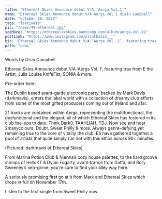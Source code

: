---
title: "Ethereal Skies Announce debut V/A 'Aerga Vol.1'"
name: "Ethereal Skies Announce debut V/A Aerga Vol.1 Oisín Campbell"
date: "october 20, 2023"
tags: "festivals"
pic: "/news/49-ethereal.jpg"
seeMore: "https://etherealxxskies.bandcamp.com/album/aerga-vol-01"
postLink: "https://www.instagram.com/plantbassd___"
bio: "Ethereal Skies Announce debut V/A ‘Aerga Vol. 1’, featuring trax from E the Artist, Julia Louise KnifeFist, SONIA & more."
path: "news"
---

<p className="smallText">Words by Oisín Campbell</p>

Ethereal Skies Announce debut V/A ‘Aerga Vol. 1’, featuring trax from E the Artist, Julia Louise KnifeFist, SONIA & more.

<Picture src="/news/49-aerga.jpg" alt="Aerga Vol.1" size={1200} withSubtitle />
Pre-order here: <HoverLink url="https://etherealxxskies.bandcamp.com/album/aerga-vol-01" external />

The Dublin based avant-garde electroniq party, backed by Mark Davis (darkmavis), enters the label world with a collection of dreamy club efforts from some of the most gifted producers coming out of Ireland and afar.

21 tracks are contained within Aerga, representing the multifunctional, the dysfunctional and the elegant, all of which Ethereal Skies has fostered in its club line-ups to date. Think Dark0, TAAHLIAH, TDJ. Now see and hear 2manycolours, Doubt, Sweet Philly & more. Always genre-defying yet remaining true to the core of vitality the club. ES have gathered together a pool of artists that quite simply run riot with this ethos across 90+ minutes.

<Picture src="/news/49-mavis.jpg" alt="darkmavis cover pic" size={1200} withSubtitle />
<p className="smallText">(Pictured: darkmavis of Ethereal Skies)</p>

From Marina Potion Club & Nienna’s cozy house palettes, to the hard groove stomps of HelloKT & Dylan Fogarty, avant-trance from Gaffa, and Rory Sweeney’s neo-grime, you’re sure to find your alley way here.

A seriously promising first go at it from Mark and Ethereal Skies which drops in full on November 17th.

Listen to the first single from Sweet Philly now: <HoverLink url="https://etherealxxskies.bandcamp.com/track/false-eyes" external />
